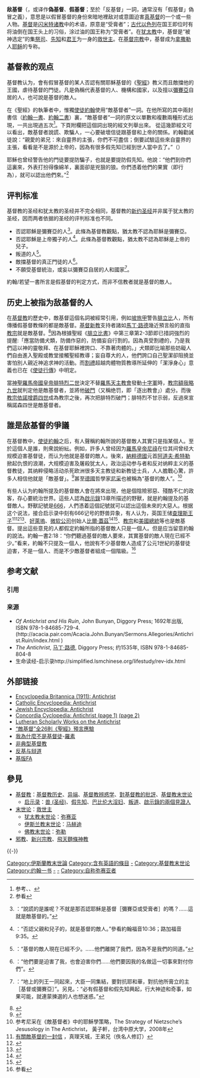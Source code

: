 {{NoteTA
|G1=Popes
}}
{{about|出自《[[圣经|圣经]]》的一個人物概念|历史上反对基督教的情况|反基督教|[[弗里德里希·尼采|尼采]]的一部著作|反基督 (書籍)}}
{{Religious text primary}}
{{基督教末世论}}
{{耶稣}}
'''敌基督'''（{{lang-en|antichrist}}，或译作'''偽基督'''、'''假基督'''；至於「反基督」一詞，通常沒有「假基督」偽冒之義），意思是以假冒基督的身份來暗地裡敌对或意圖迫害[[基督|真基督]]的一个或一些人物。[[基督|基督]]是[[亞伯拉罕諸教|闪米特诸教]]中的术语，原意是“受膏者”；[[古以色列|古代以色列]]在国王即位时有将油倒在国王头上的习俗，涂过油的国王称为“受膏者”。在[[犹太教|犹太教]]中，基督是“被神选定”的集[[祭司|祭司]]、[[先知|先知]]和[[君王|君王]]为一身的[[救世主|救世主]]。在[[基督宗教|基督宗教]]中，基督成为[[拿撒勒|拿撒勒]]人[[耶稣|耶稣]]的专称。

== 基督教的观点 ==
基督教认为，會有假冒基督的某人否認有關耶穌基督的《[[聖經|聖經]]》教义而且敵擋他的王國，虐待基督的門徒。凡是偽稱代表基督的人、機構和國家，以及擅以[[彌賽亞|彌賽亞]]自居的人，也可說是基督的敵人。

在《聖經》的執筆者中，惟獨[[約翰_(使徒)|使徒約翰]]使用“敵基督者”一詞。在他所寫的其中兩封書信（[[約翰一書|約翰一書]]、[[約翰二書|約翰二書]]）裏，“敵基督者”一詞的原文以單數和複數兩種形式出現，一共出現過五次<ref>参考{{Bible|約翰一書|2|18-19}}、{{Bible|約翰一書|4|3}}、{{Bible|約翰二書|7|}}</ref>。下頁附欄把這個詞出現的經文列舉出來。 從這幾節經文可以看出，敵基督者說謊、欺騙人，一心要破壞信徒跟基督和上帝的關係。約翰勸誡徒說：“親愛的弟兄：來自靈界的主張，你們不可盡信；倒要試驗這些來自靈界的主張，看看是不是源於上帝的，因為有很多假先知已經到世人當中去了。”（{{圣经引用|約翰一書|4|1}}）

耶穌也曾经警告他的門徒要提防騙子，也就是要提防假先知。他說：“他們到你們這裏來，外表打扮得像綿羊，裏面卻是兇狠的狼。你們憑着他們的果實（即行為），就可以認出他們來。”<ref>参看{{Bible|馬太福音|7|15-16}}</ref>

== 评判标准 ==
基督教的圣经和犹太教的圣经并不完全相同，基督教的[[新約聖經|新约圣经]]并非属于犹太教的圣经，因而两者依据的圣经的评判标准也不同。
* 否認耶穌是彌賽亞的人<ref>{{Bible|約翰一書|2|22}}：“說謊的是誰呢？不就是那否認耶穌是基督［彌賽亞或受膏者］的嗎？……這就是敵基督的。”</ref>。此條為基督教觀點，猶太教不認為耶穌是彌賽亞。
* 否認耶穌是上帝獨子的人<ref>{{Bible|約翰一書|2|22}}：“否認父親和兒子的，就是基督的敵人。”參看約翰福音10:36；路加福音9:35。</ref>。此條為基督教觀點，猶太教不認為耶穌是上帝的兒子。
* 叛道的人<ref>{{Bible|約翰一書|2|18-19}}：“基督的敵人現在已經不少。……他們離開了我們，因為不是我們的同道。”</ref>。
* 敵擋基督的真正門徒的人<ref>{{Bible|約翰福音|15|20、21}}：“他們要是迫害了我，也會迫害你們……他們要因我的名做這一切事來對付你們”。</ref>。
* 不願受基督統治，或妄以彌賽亞自居的人和國家<ref>{{Bible|詩篇|2|2}}：“地上的列王一同起來，大臣一同集結，要對抗耶和華，對抗他所膏立的主［基督或彌賽亞］”。另見{{Bible|啟示錄|17|3，12-14}}{{Bible|啟示錄|19|11-21}}。{{Bible|马可福音|24|24}}：“必有假基督和假先知興起，行大神迹和奇事，如果可能，就連蒙揀選的人也想迷惑。”</ref>。

約翰/若望一書所言是假基督的判定方式，而非不信教者就是基督的敵人。

== 历史上被指为敌基督的人 ==
在[[基督教|基督教]]的歷史中，敵基督這個名詞被經常引用，例如[[坡旅甲|坡旅甲]]警告[[腓立比|腓立比]]人，所有傳播假基督教條的都是敵基督。[[新教|基督新教]]支持者諸如[[馬丁·路德|馬丁·路德]]幾近預言般的直指[[教宗|教宗]]就是敵基督。<ref>{{Cite web|url=http://www.whitehorsemedia.com/articles/details.cfm?art=44|title=Steve Wohlberg|accessdate=2017-11-14|author=|date=|work=|publisher=White Horse Media|language=en-US|deadurl=yes|archiveurl=https://web.archive.org/web/20090221173237/http://www.whitehorsemedia.com/articles/details.cfm?art=44|archivedate=2009-02-21}}</ref>因為根據聖經《[[腓立比書|腓立比書]]》中第三章第2-3節即已措詞強烈的提醒:「應當防備犬類，防備作惡的，防備妄自行割的。因為真受割禮的，乃是我們這以神的靈敬拜、在基督耶穌裡誇口、不靠著肉體的。」犬類即比喻那些妨礙人們自由進入聖殿或教堂接觸聖經教導；妄自尊大的人，他們誇口自己聖潔卻阻撓並害怕別人親近神追求神的活動。而[[割禮|割禮]]超越肉體物質教導所延伸的「潔淨身心」意義也已在《[[使徒行傳|使徒行傳]]》中明定。

當[[神聖羅馬皇帝|神聖羅馬帝國皇帝]][[腓特烈二世_(神圣罗马帝国)|腓特烈二世]]決定不替[[羅馬天主教會|羅馬天主教會]]發動[[十字軍|十字軍]]時，[[教宗額我略九世|教宗額我略九世]]就判定他是敵基督者，並將他[[绝罚|破門]]（又稱绝罚，即「逐出教會」）處分。而後[[教宗依諾增爵四世|教宗依諾增爵四世]]成為教宗之後，再次把腓特烈破門；腓特烈不甘示弱，反過來宣稱諾森四世是敵基督者。

== 誰是敌基督的爭議 ==
在基督教中，[[約翰_(使徒)|使徒約翰]]之后，有人聲稱約翰所說的基督敵人其實只是指某個人。至於這個人是誰，則衆說紛紜。例如，許多人曾经因为[[羅馬皇帝|羅馬皇帝]][[尼祿|尼祿]]在位其间曾经大规模迫害基督徒，而认为他就是基督的敵人。後來，[[納粹德國|納粹德國]]元首[[阿道夫·希特勒|阿道夫·希特勒]]掀起仇恨的浪潮，大规模迫害及屠殺犹太人，政治运动参与者和反对纳粹主义的基督教徒，其纳粹侵略活动杀死欧洲很多天主教徒和新教徒士兵，人人膽戰心驚，許多人相信他就是「敵基督」。<ref>{{cite web|url=http://www.cuttingedge.org/NEWS/n1244.cfm|title=STUDY OF ANTICHRIST AND HIS KINGDOM BY STUDYING ADOLF HITLER AND HIS KINGDOM -- PART 1 -- HITLER'S VIEW OF CHRISTIANITY AND THE CHURCH|publisher=Cutting Edge|accessdate=2012-02-26|archive-date=2012-03-18|archive-url=https://web.archive.org/web/20120318034504/http://www.cuttingedge.org/news/n1244.cfm|dead-url=no}}</ref>甚至[[德國|德國]]哲學家[[尼采|尼采]]也被稱為“基督的敵人”。<ref>参考尼采在《敵基督者》中的耶穌學策略，The Strategy of Nietzsche’s Jesusology in The Antichrist， 黃子軒，台湾中原大学，2008年</ref>

有些人认为約翰所提及的基督敵人會在將來出現，他是個陰險邪惡、殘酷不仁的政客，存心要統治世界。這些人認為[[啟示錄|啟示錄]]13章所描述的野獸，就是約翰提及的基督敵人。野獸記號是[[666|666]]，人們憑着這個記號就可以認出這個未來的大惡人。根据这个说法，接合启示录中刻有666记号的野兽异象，有人认为，英国王储[[威爾斯親王查爾斯|查理斯王子]]<ref>[http://hkot.net/beasts/letter_antichrist.html 有關敵基督的一封信] {{Wayback|url=http://hkot.net/beasts/letter_antichrist.html |date=20131012011449 }}，真理天城，王弟兄（佚名人修訂）</ref><ref>{{Cite web|url=http://www.escapeallthesethings.com/prince-charles-antichrist.htm|title=Antichrist Identified From 666 and Revelation 13?|accessdate=2017-11-14|author=|date=|work=|publisher=Escape All These Things (Luke 21:36)|language=en-US|archive-date=2016-10-31|archive-url=https://web.archive.org/web/20161031225305/http://escapeallthesethings.com/prince-charles-antichrist.htm|dead-url=no}}</ref><ref>{{Cite web|url=http://www.tribwatch.com/charles.htm|title=Prince Charles as Anti-Christ?|accessdate=2017-11-14|work=www.tribwatch.com|archive-date=2017-10-26|archive-url=https://web.archive.org/web/20171026101201/http://www.tribwatch.com/charles.htm|dead-url=no}}</ref>、[[好莱坞|好萊塢]]、[[微软公司|微软公司]]创始人[[比尔·盖茨|比爾·蓋茲]]<ref>{{Cite web|url=http://egomania.nu/gates.html|title=En blogg om det mesta som händer på internet|accessdate=2017-11-14|work=egomania.nu|language=en-US|deadurl=yes|archiveurl=https://web.archive.org/web/20161110213613/http://egomania.nu/gates.html/|archivedate=2016-11-10}}</ref><ref>{{Cite web|url=http://www.mega.nu/ampp/gates.html|title=Bill Gates and the New World Order|accessdate=2017-11-14|work=www.mega.nu|archive-date=2017-03-10|archive-url=https://web.archive.org/web/20170310044642/http://www.mega.nu/ampp/gates.html|dead-url=no}}</ref>、[[教宗|教宗]]和[[美国总统|美國總統]]等也是敵基督。提出這些意見的人都假定約翰所指的基督敵人只是一個人。但是应当留意約翰的說法。約翰一書2:18：“你們聽過基督的敵人要來，其實基督的敵人現在已經不少。”看来，約翰不只提及一個人，他說有不少基督敵人造成了公元1世紀的基督徒迫害，不是一個人、而是不少敵基督者組成一個階級。<ref>参看{{Bible|提摩太後書|3|1-5,13}}</ref>

== 参考文献 ==
=== 引用 ===
{{Reflist|30em}}

=== 来源 ===
{{refbegin}}
* ''Of Antichrist and His Ruin'', John Bunyan, Diggory Press; 1692年出版, ISBN 978-1-84685-729-4. (http://acacia.pair.com/Acacia.John.Bunyan/Sermons.Allegories/Antichrist.Ruin/index.html {{Wayback|url=http://acacia.pair.com/Acacia.John.Bunyan/Sermons.Allegories/Antichrist.Ruin/index.html |date=20071206055009 }})
* ''The Antichrist'', [[马丁·路德|马丁·路德]], Diggory Press; 约1535年, ISBN 978-1-84685-804-8
* 生命读经-启示录http://simplified.lsmchinese.org/lifestudy/rev-idx.html {{Wayback|url=http://simplified.lsmchinese.org/lifestudy/rev-idx.html |date=20180318095228 }}
{{refend}}

== 外部链接 ==
* [https://web.archive.org/web/20100622061316/http://www.1911encyclopedia.org/Antichrist Encyclopedia Britannica (1911): Antichrist]
* [http://www.newadvent.org/cathen/01559a.htm Catholic Encyclopedia: Antichrist] {{Wayback|url=http://www.newadvent.org/cathen/01559a.htm |date=20090317205024 }}
* [http://jewishencyclopedia.com/view.jsp?artid=1577&letter=A&search=antichrist Jewish Encyclopedia: Antichrist] {{Wayback|url=http://jewishencyclopedia.com/view.jsp?artid=1577&letter=A&search=antichrist |date=20090206201518 }}
* [https://web.archive.org/web/20110716145101/http://tera-3.ul.cs.cmu.edu/cgi-bin/getImage.pl?target=%2Fdata%2Fwww%2FNASD%2F4a7f1db4-5792-415c-be79-266f41eef20a%2F009%2F499%2FOTIFF%2F00000042.tif&rs=1 Concordia Cyclopedia: Antichrist (page 1)] [https://web.archive.org/web/20110716145111/http://tera-3.ul.cs.cmu.edu/cgi-bin/getImage.pl?target=%2Fdata%2Fwww%2FNASD%2F4a7f1db4-5792-415c-be79-266f41eef20a%2F009%2F499%2FOTIFF%2F00000043.tif&rs=1 (page 2)]
* [https://web.archive.org/web/20101130192708/http://wlsessays.net/subject/A/Antichrist Lutheran Scholarly Works on the Antichrist]
* [https://web.archive.org/web/20160304205730/http://www.sdrasia.org/chinese/antichrist.pdf “敵基督”全26則《聖經》預言應驗]
* [[我為什麼不是基督徒|我為什麼不是基督徒]]-[[伯特兰·罗素|羅素]]
* [https://web.archive.org/web/20100605111544/http://www.atypical-christianity.com/ 非典型基督教]
* [http://www.godoor.net/jidianlinks/apologetics.html 反基与辩道 ] {{Wayback|url=http://www.godoor.net/jidianlinks/apologetics.html |date=20090908012002 }}
* [http://julian_yeung.tripod.com/collection/cfaq/index.html 基版FA] {{Wayback|url=http://julian_yeung.tripod.com/collection/cfaq/index.html |date=20100618075742 }}

== 參見 ==
* [[基督教|基督教]]：[[基督教历史|基督教历史]]、[[异端|异端]]、[[基督教辨惑学|基督教辨惑学]]、[[對基督教的批評|對基督教的批評]]、[[基督教末世论|基督教末世论]]
** [[启示录|启示录]]：[[兽_(圣经)|兽 (圣经)]]、[[假先知|假先知]]、[[巴比伦大淫妇|巴比伦大淫妇]]、[[叛道|叛道]]、[[啟示錄的兩個見證人|啟示錄的兩個見證人]]
* [[末世论|末世论]]：[[救世主|救世主]]
** [[犹太教末世论|犹太教末世论]]：[[弥赛亚|弥赛亚]]
** [[伊斯兰教末世论|伊斯兰教末世论]]：[[马赫迪|马赫迪]]
** [[佛教末世论|佛教末世论]]：[[彌勒菩薩|弥勒]]
*[[邪教|邪教]]、[[新兴宗教|新兴宗教]]、[[飛天麵條神教|飛天麵條神教]]

{{-}}
{{基督}}
{{基督教神学}}

[[Category:伊斯蘭教末世論|Category:伊斯蘭教末世論]]
[[Category:含有英語的條目|Category:含有英語的條目]]
[[Category:启示录中的角色|-]]
[[Category:基督教末世论|Category:基督教末世论]]
[[Category:约翰一书|Category:约翰一书]]
[[Category:耶稣|-]]
[[Category:宗教领袖|-]]
[[Category:自称弥赛亚者|Category:自称弥赛亚者]]